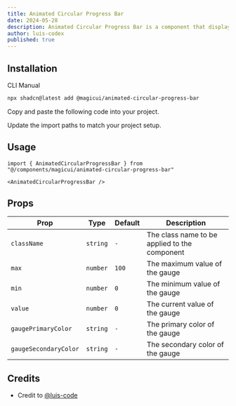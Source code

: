 ```yaml
---
title: Animated Circular Progress Bar
date: 2024-05-28
description: Animated Circular Progress Bar is a component that displays a circular gauge with a percentage value.
author: luis-codex
published: true
---
```


<ComponentPreview name="animated-circular-progress-bar-demo" />

## Installation

<Tabs defaultValue="cli">

<TabsList>
  <TabsTrigger value="cli">CLI</TabsTrigger>
  <TabsTrigger value="manual">Manual</TabsTrigger>
</TabsList>
<TabsContent value="cli">

```bash
npx shadcn@latest add @magicui/animated-circular-progress-bar
```

</TabsContent>

<TabsContent value="manual">

<Steps>

<Step>Copy and paste the following code into your project.</Step>

<ComponentSource name="animated-circular-progress-bar" />

<Step>Update the import paths to match your project setup.</Step>

</Steps>

</TabsContent>

</Tabs>

## Usage

```tsx showLineNumbers
import { AnimatedCircularProgressBar } from "@/components/magicui/animated-circular-progress-bar"
```

```tsx showLineNumbers
<AnimatedCircularProgressBar />
```

## Props

| Prop                  | Type     | Default | Description                                   |
| --------------------- | -------- | ------- | --------------------------------------------- |
| `className`           | `string` | `-`     | The class name to be applied to the component |
| `max`                 | `number` | `100`   | The maximum value of the gauge                |
| `min`                 | `number` | `0`     | The minimum value of the gauge                |
| `value`               | `number` | `0`     | The current value of the gauge                |
| `gaugePrimaryColor`   | `string` | `-`     | The primary color of the gauge                |
| `gaugeSecondaryColor` | `string` | `-`     | The secondary color of the gauge              |

## Credits

- Credit to [@luis-code](https://luis-code.vercel.app/)

